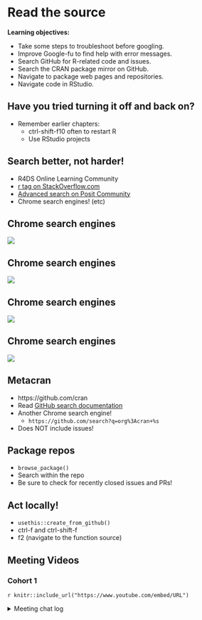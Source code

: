# Read the source

**Learning objectives:**

-   Take some steps to troubleshoot before googling.
-   Improve Google-fu to find help with error messages.
-   Search GitHub for R-related code and issues.
-   Search the CRAN package mirror on GitHub.
-   Navigate to package web pages and repositories.
-   Navigate code in RStudio.

## Have you tried turning it off and back on? {-}

- Remember earlier chapters: 
    -   ctrl-shift-f10 often to restart R
    -   Use RStudio projects

## Search better, not harder! {-}

-   R4DS Online Learning Community
-   [r tag on StackOverflow.com](https://stackoverflow.com/questions/tagged/r)
-   [Advanced search on Posit Community](https://community.rstudio.com/search?expanded=true)
-   Chrome search engines! (etc)

## Chrome search engines {.unlisted .unnumbered}

![](images/12_chrome-search_01.png)

## Chrome search engines {.unlisted .unnumbered}

![](images/12_chrome-search_02.png)

## Chrome search engines {.unlisted .unnumbered}

![](images/12_chrome-search_03.png)

## Chrome search engines {.unlisted .unnumbered}

![](images/12_chrome-search_04.png)

## Metacran {-}

-   https://github.com/cran
-   Read [GitHub search documentation](https://docs.github.com/en/search-github/getting-started-with-searching-on-github/about-searching-on-github)
-   Another Chrome search engine!
    -   `https://github.com/search?q=org%3Acran+%s`
-   Does NOT include issues!

## Package repos {-}

-   `browse_package()`
-   Search within the repo
-   Be sure to check for recently closed issues and PRs!

## Act locally! {-}

-   `usethis::create_from_github()`
-   ctrl-f and ctrl-shift-f
-   f2 (navigate to the function source)

## Meeting Videos {-}

### Cohort 1 {-}

`r knitr::include_url("https://www.youtube.com/embed/URL")`

<details>
<summary> Meeting chat log </summary>

```
LOG
```
</details>
